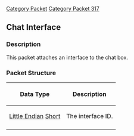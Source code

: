 [[Category Packet]]
[[Category Packet 317]]
{{packet|name=Chat interface|description=Shows an interface in the chat box.|opcode=164|type=Fixed|length=2|revision=317}}
== Chat Interface ==

=== Description ===

This packet attaches an interface to the chat box.

=== Packet Structure ===
{|border=2
! Data Type
! Description
|-
| [[Data Types#Little Endian|Little Endian]] [[Data Types#Standard data types|Short]]
| The interface ID.
|-
|}